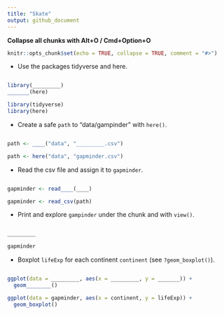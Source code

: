 ```yaml
---
title: "Skate"
output: github_document
---
```


**Collapse all chunks with Alt+O / Cmd+Option+O**



```r
knitr::opts_chunk$set(echo = TRUE, collapse = TRUE, comment = "#>")
```



* Use the packages tidyverse and here.

```r


```

```r
library(_________)
_______(here)
```

```r
library(tidyverse)
library(here)
```



* Create a safe `path` to "data/gampinder" with `here()`.

```r

```

```r
path <- ____("data", "_________.csv")
```

```r
path <- here("data", "gapminder.csv")
```



* Read the csv file and assign it to `gapminder`.

```r

```

```r
gapminder <- read____(____)
```

```r
gapminder <- read_csv(path)
```



* Print and explore `gampinder` under the chunk and with `view()`.

```r

```

```r
_________
```

```r
gapminder
```



* Boxplot `lifeExp` for each continent `continent` (see `?geom_boxplot()`).

```r


```

```r
ggplot(data = _________, aes(x = _________, y = _______)) +
  geom________()
```

```r
ggplot(data = gapminder, aes(x = continent, y = lifeExp)) +
  geom_boxplot()
```
